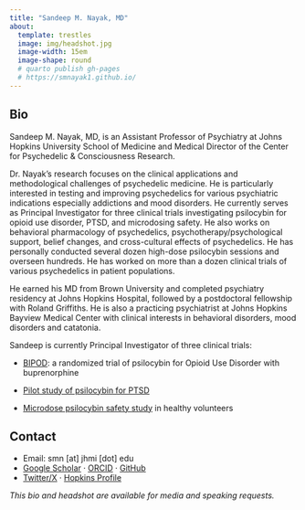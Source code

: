 ```yaml
---
title: "Sandeep M. Nayak, MD"
about:
  template: trestles
  image: img/headshot.jpg
  image-width: 15em
  image-shape: round
  # quarto publish gh-pages
  # https://smnayak1.github.io/
---
```

## Bio

Sandeep M. Nayak, MD, is an Assistant Professor of Psychiatry at Johns Hopkins University School of Medicine and Medical Director of the Center for Psychedelic & Consciousness Research.

Dr. Nayak's research focuses on the clinical applications and methodological challenges of psychedelic medicine. He is particularly interested in testing and improving psychedelics for various psychiatric indications especially addictions and mood disorders. He currently serves as Principal Investigator for three clinical trials investigating psilocybin for opioid use disorder, PTSD, and microdosing safety. He also works on behavioral pharmacology of psychedelics, psychotherapy/psychological support, belief changes, and cross-cultural effects of psychedelics. He has personally conducted several dozen high-dose psilocybin sessions and overseen hundreds. He has worked on more than a dozen clinical trials of various psychedelics in patient populations.

He earned his MD from Brown University and completed psychiatry residency at Johns Hopkins Hospital, followed by a postdoctoral fellowship with Roland Griffiths. He is also a practicing psychiatrist at Johns Hopkins Bayview Medical Center with clinical interests in behavioral disorders, mood disorders and catatonia.

Sandeep is currently Principal Investigator of three clinical trials:

-   [BIPOD](https://hopkinspsychedelic.org/opioiduse): a randomized trial of psilocybin for Opioid Use Disorder with buprenorphine

-   [Pilot study of psilocybin for PTSD](https://hopkinspsychedelic.org/ptsdstudy)

-   [Microdose psilocybin safety study](https://hopkinspsychedelic.org/microdose) in healthy volunteers

## Contact

-   Email: smn \[at\] jhmi \[dot\] edu
-   [Google Scholar](https://scholar.google.com/citations?user=qhEztHUAAAAJ&hl=en) · [ORCID](https://orcid.org/0000-0002-6832-0639) · [GitHub](https://github.com/smnayak1)
-   [Twitter/X](https://x.com/sdpnayak) · [Hopkins Profile](https://hopkinspsychedelic.org/nayak)

*This bio and headshot are available for media and speaking requests.*

